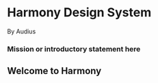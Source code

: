 


<Meta title='Welcome' />

# Harmony Design System

By Audius

### Mission or introductory statement here

## Welcome to Harmony

<Flex gap='3xl' mt='3xl'>
  <CardLink
    icon={IconNote}
    subtitle='Getting started'
    description='Setup instructions'
    link='https://github.com/AudiusProject/audius-protocol/tree/main/packages/harmony'
  />
  <CardLink
    icon={IconNote}
    Unchecked
    subtitle='Foundations'
    description='All information about colors, typography, spacing, and icons'
    link='../?path=/docs/foundations-colors--documentation'
  />
  <CardLink
    icon={IconNote}
    subtitle='Components'
    description='All the information and guidelines you’ll ever need on each component'
    link='../?path=/docs/components-buttons-button--documentation'
  />
</Flex>

